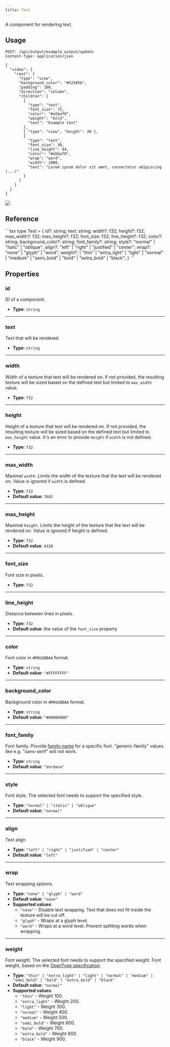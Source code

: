 ```yaml
---
title: Text
---
```


A component for rendering text.

## Usage

<CollapsibleDetails summaryTitle='Update request' open>

```http 
POST: /api/output/example_output/update
Content-Type: application/json

{
  "video": {
    "root": {
      "type": "view",
      "background_color": "#52505b",
      "padding": 100,
      "direction": "column",
      "children": [
        {
          "type": "text",
          "font_size": 72,
          "color": "#a5baf0",
          "weight": "bold",
          "text": "Example text"
        },
        { "type": "view", "height": 30 },
        {
          "type": "text",
          "font_size": 30,
          "line_height": 44,
          "color": "#a5baf0",
          "wrap": "word",
          "width": 1000,
          "text": "Lorem ipsum dolor sit amet, consectetur adipiscing (...)"
        }
      ]
    }
  }
}
```
</CollapsibleDetails>

<CollapsibleDetails summaryTitle='Example output'>
  <img src={ExampleImage.src} />
</CollapsibleDetails>

## Reference

<CollapsibleDetails summaryTitle='Type definitions' open>
```tsx
type Text = {
  id?: string;
  text: string;
  width?: f32;
  height?: f32;
  max_width?: f32;
  max_height?: f32;
  font_size: f32;
  line_height?: f32;
  color?: string;
  background_color?: string;
  font_family?: string;
  style?: "normal" | "italic" | "oblique";
  align?: "left" | "right" | "justified" | "center";
  wrap?: "none" | "glyph" | "word";
  weight?: 
    | "thin"
    | "extra_light"
    | "light"
    | "normal"
    | "medium"
    | "semi_bold"
    | "bold"
    | "extra_bold"
    | "black";
}
```
</CollapsibleDetails>

## Properties

### id
ID of a component.

- **Type**: `string`

---

### text
Text that will be rendered.

- **Type**: `string`

---

### width
Width of a texture that text will be rendered on. If not provided, the resulting texture will be sized based on the defined text but limited to `max_width` value.

- **Type**: `f32`

---

### height
Height of a texture that text will be rendered on. If not provided, the resulting texture will be sized based on the defined text but limited to `max_height` value. It's an error to provide `height` if `width` is not defined.

- **Type**: `f32`

---

### max_width
Maximal `width`. Limits the width of the texture that the text will be rendered on. Value is ignored if `width` is defined.

- **Type**: `f32`
- **Default value**: `7682`

---

### max_height
Maximal `height`. Limits the height of the texture that the text will be rendered on. Value is ignored if height is defined.

- **Type**: `f32`
- **Default value**: `4320`

---

### font_size
Font size in pixels.

- **Type**: `f32`

---

### line_height
Distance between lines in pixels.

- **Type**: `f32`
- **Default value**: the value of the `font_size` property

---

### color
Font color in `#RRGGBBAA` format.

- **Type**: `string`
- **Default value**: `"#FFFFFFFF"`

---

### background_color
Background color in `#RRGGBBAA` format.

- **Type**: `string`
- **Default value**: `"#00000000"`

---

### font_family
Font family. Provide [family-name](https://www.w3.org/TR/2018/REC-css-fonts-3-20180920/#family-name-value) for a specific font. "generic-family" values like e.g. "sans-serif" will not work.

- **Type**: `string`
- **Default value**: `"Verdana"`

---

### style
Font style. The selected font needs to support the specified style.

- **Type**: `"normal" | "italic" | "oblique"`
- **Default value**: `"normal"`

---

### align
Text align

- **Type**: `"left" | "right" | "justified" | "center"`
- **Default value**: `"left"`

---

### wrap
Text wrapping options.

- **Type**: `"none" | "glyph" | "word"`
- **Default value**: `"none"`
- **Supported values**:
  - `"none"` - Disable text wrapping. Text that does not fit inside the texture will be cut off.
  - `"glyph"` - Wraps at a glyph level.
  - `"word"` - Wraps at a word level. Prevent splitting words when wrapping.

---

### weight
Font weight. The selected font needs to support the specified weight. Font weight, based on the [OpenType specification](https://learn.microsoft.com/en-gb/typography/opentype/spec/os2#usweightclass).

- **Type**: `"thin"
      | "extra_light"
      | "light"
      | "normal"
      | "medium"
      | "semi_bold"
      | "bold"
      | "extra_bold"
      | "black"`
- **Default value**: `"normal"`
- **Supported values**:
  - `"thin"` - Weight 100.
  - `"extra_light"` - Weight 200.
  - `"light"` - Weight 300.
  - `"normal"` - Weight 400.
  - `"medium"` - Weight 500.
  - `"semi_bold"` - Weight 600.
  - `"bold"` - Weight 700.
  - `"extra_bold"` - Weight 800.
  - `"black"` - Weight 900.
